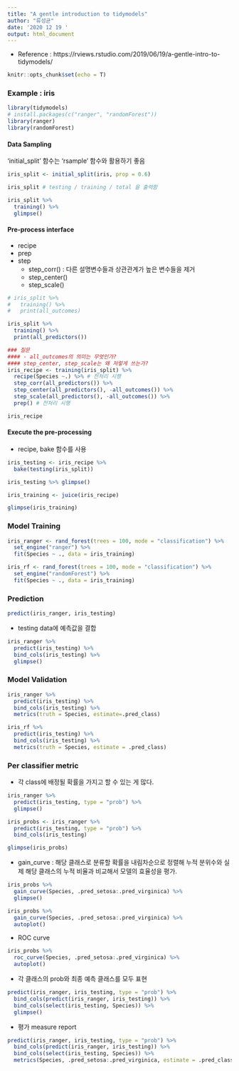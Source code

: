 ```yaml
---
title: "A gentle introduction to tidymodels"
author: "류성균"
date: '2020 12 19 '
output: html_document
---
```


- Reference : https://rviews.rstudio.com/2019/06/19/a-gentle-intro-to-tidymodels/

```r
knitr::opts_chunk$set(echo = T)
```

### Example : iris

```r
library(tidymodels)
# install.packages(c("ranger", "randomForest"))
library(ranger)
library(randomForest)
```

#### Data Sampling

'initial_split' 함수는 'rsample' 함수와 활용하기 좋음

```r
iris_split <- initial_split(iris, prop = 0.6)

iris_split # testing / training / total 을 출력함
```

```r
iris_split %>% 
  training() %>% 
  glimpse()
```

#### Pre-process interface

- recipe
- prep
- step
  - step_corr() : 다른 설명변수들과 상관관계가 높은 변수들을 제거
  - step_center()
  - step_scale()
  
```r
# iris_split %>% 
#   training() %>% 
#   print(all_outcomes)
```
```r
iris_split %>%
  training() %>%
  print(all_predictors())
```

  
```r
### 질문
#### - all_outcomes의 의미는 무엇인가?
#### step_center, step_scale는 왜 저렇게 쓰는가?
iris_recipe <- training(iris_split) %>% 
  recipe(Species ~.) %>% # 전처리 시행
  step_corr(all_predictors()) %>% 
  step_center(all_predictors(), -all_outcomes()) %>% 
  step_scale(all_predictors(), -all_outcomes()) %>% 
  prep() # 전처리 시행

```
```r
iris_recipe
```

#### Execute the pre-processing
- recipe, bake 함수를 사용
```r
iris_testing <- iris_recipe %>% 
  bake(testing(iris_split))

iris_testing %>% glimpse()
```

```r
iris_training <- juice(iris_recipe)

glimpse(iris_training)
```

### Model Training

```r
iris_ranger <- rand_forest(trees = 100, mode = "classification") %>% 
  set_engine("ranger") %>% 
  fit(Species ~ ., data = iris_training)
```
```r
iris_rf <- rand_forest(trees = 100, mode = "classification") %>% 
  set_engine("randomForest") %>% 
  fit(Species ~ ., data = iris_training)
```

### Prediction
```r
predict(iris_ranger, iris_testing)
```

- testing data에 예측값을 결합
```r
iris_ranger %>% 
  predict(iris_testing) %>% 
  bind_cols(iris_testing) %>% 
  glimpse()
```

### Model Validation
```r
iris_ranger %>% 
  predict(iris_testing) %>% 
  bind_cols(iris_testing) %>% 
  metrics(truth = Species, estimate=.pred_class)
```

```r
iris_rf %>% 
  predict(iris_testing) %>% 
  bind_cols(iris_testing) %>% 
  metrics(truth = Species, estimate = .pred_class)
```

### Per classifier metric
- 각 class에 배정될 확률을 가지고 할 수 있는 게 많다.
```r
iris_ranger %>% 
  predict(iris_testing, type = "prob") %>% 
  glimpse()
```

```r
iris_probs <- iris_ranger %>% 
  predict(iris_testing, type = "prob") %>% 
  bind_cols(iris_testing)

glimpse(iris_probs)
```
- gain_curve : 해당 클래스로 분류할 확률을 내림차순으로 정렬해 누적 분위수와 실제 해당 클래스의 누적 비율과 비교해서 모델의 효율성을 평가.
```r
iris_probs %>% 
  gain_curve(Species, .pred_setosa:.pred_virginica) %>% 
  glimpse()
```

```r
iris_probs %>% 
  gain_curve(Species, .pred_setosa:.pred_virginica) %>% 
  autoplot()
```

- ROC curve

```r
iris_probs %>% 
  roc_curve(Species, .pred_setosa:.pred_virginica) %>% 
  autoplot()
```

- 각 클래스의 prob와 최종 예측 클래스를 모두 표현

```r
predict(iris_ranger, iris_testing, type = "prob") %>% 
  bind_cols(predict(iris_ranger, iris_testing)) %>% 
  bind_cols(select(iris_testing, Species)) %>% 
  glimpse()
```

- 평가 measure report
```r
predict(iris_ranger, iris_testing, type = "prob") %>% 
  bind_cols(predict(iris_ranger, iris_testing)) %>% 
  bind_cols(select(iris_testing, Species)) %>% 
  metrics(Species, .pred_setosa:.pred_virginica, estimate = .pred_class)
```
